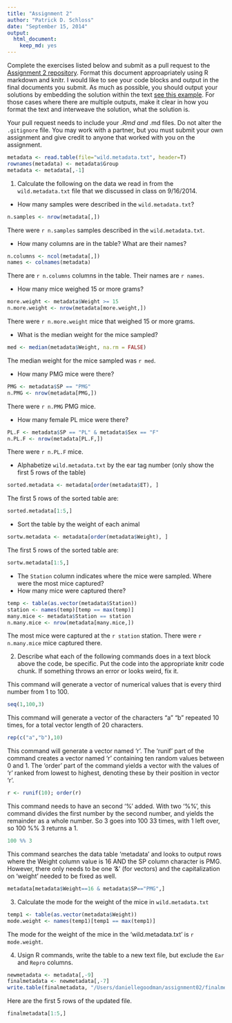 ```yaml
---
title: "Assignment 2"
author: "Patrick D. Schloss"
date: "September 15, 2014"
output:
  html_document:
    keep_md: yes
---
```


Complete the exercises listed below and submit as a pull request to the [Assignment 2 repository](http://www.github.com/microbialinformatics/assignment02).  Format this document approapriately using R markdown and knitr. I would like to see your code blocks and output in the final documents you submit. As much as possible, you should output your solutions by embedding the solution within the text [see this example](https://github.com/microbialinformatics/assignment02/blob/master/example.Rmd). For those cases where there are multiple outputs, make it clear in how you format the text and interweave the solution, what the solution is.

Your pull request needs to include your *.Rmd and *.md files. Do not alter the `.gitignore` file. You may work with a partner, but you must submit your own assignment and give credit to anyone that worked with you on the assignment.

```r
metadata <- read.table(file="wild.metadata.txt", header=T)
rownames(metadata) <- metadata$Group
metadata <- metadata[,-1]
```

1.  Calculate the following on the data we read in from the `wild.metadata.txt` file that we discussed in class on 9/16/2014.

  * How many samples were described in the `wild.metadata.txt`?
```r
n.samples <- nrow(metadata[,])
```
<!---
Does this count include headers?
-->
There were `r n.samples` samples described in the `wild.metadata.txt`.
  
  * How many columns are in the table? What are their names? 
```r
n.columns <- ncol(metadata[,])
names <- colnames(metadata)
```
There are `r n.columns` columns in the table.
Their names are `r names`.

  * How many mice weighed 15 or more grams?
```r
more.weight <- metadata$Weight >= 15
n.more.weight <- nrow(metadata[more.weight,])
```
There were `r n.more.weight` mice that weighed 15 or more grams.

  * What is the median weight for the mice sampled?
```r
med <- median(metadata$Weight, na.rm = FALSE)
```
The median weight for the mice sampled was `r med`.

  * How many PMG mice were there?
```r
PMG <- metadata$SP == "PMG"
n.PMG <- nrow(metadata[PMG,])
```
There were `r n.PMG` PMG mice.

  * How many female PL mice were there?
```r
PL.F <- metadata$SP == "PL" & metadata$Sex == "F"
n.PL.F <- nrow(metadata[PL.F,])
```
There were `r n.PL.F` mice.

  * Alphabetize `wild.metadata.txt` by the ear tag number (only show the first 5 rows of the table)
```r
sorted.metadata <- metadata[order(metadata$ET), ]
```
The first 5 rows of the sorted table are:
```r
sorted.metadata[1:5,]
```

  * Sort the table by the weight of each animal
```r
sortw.metadata <- metadata[order(metadata$Weight), ]
```
The first 5 rows of the sorted table are:
```r
sortw.metadata[1:5,]
```

  * The `Station` column indicates where the mice were sampled. Where were the most mice captured?
  * How many mice were captured there?
```r
temp <- table(as.vector(metadata$Station))
station <- names(temp)[temp == max(temp)]
many.mice <- metadata$Station == station
n.many.mice <- nrow(metadata[many.mice,])
```
The most mice were captured at the `r station` station.
There were `r n.many.mice` mice captured there.

2.	Describe what each of the following commands does in a text block above the code, be specific. Put the code into the appropriate knitr code chunk. If something throws an error or looks weird, fix it.

This command will generate a vector of numerical values that is every third number from 1 to 100.
```r
seq(1,100,3)
```

This command will generate a vector of the characters "a" "b" repeated 10 times, for a total vector length of 20 characters.
```r
rep(c("a","b"),10)
```

This command will generate a vector named 'r'. The 'runif' part of the command creates a vector named 'r' containing ten random values between 0 and 1. The 'order' part of the command yields a vector with the values of 'r' ranked from lowest to highest, denoting these by their position in vector 'r'.
```r
r <- runif(10); order(r)
```

This command needs to have an second '%' added. With two '%%', this command divides the first number by the second number, and yields the remainder as a whole number. So 3 goes into 100 33 times, with 1 left over, so 100 %% 3 returns a 1. 
```r
100 %% 3
```

This command searches the data table 'metadata' and looks to output rows where the Weight column value is 16 AND the SP column character is PMG. However, there only needs to be one '&' (for vectors) and the capitalization on 'weight' needed to be fixed as well.
```r
metadata[metadata$Weight==16 & metadata$SP=="PMG",]
```

3.	Calculate the mode for the weight of the mice in `wild.metadata.txt`

```r
temp1 <- table(as.vector(metadata$Weight))
mode.weight <- names(temp1)[temp1 == max(temp1)]
```
The mode for the weight of the mice in the 'wild.metadata.txt' is `r mode.weight`.

4.	Usign R commands, write the table to a new text file, but exclude the `Ear` and `Repro` columns.

```r
newmetadata <- metadata[,-9]
finalmetadata <- newmetadata[,-7]
write.table(finalmetadata, "/Users/daniellegoodman/assignment02/finalmetadata.txt", sep="\t")
```
Here are the first 5 rows of the updated file.
```r
finalmetadata[1:5,]
```

